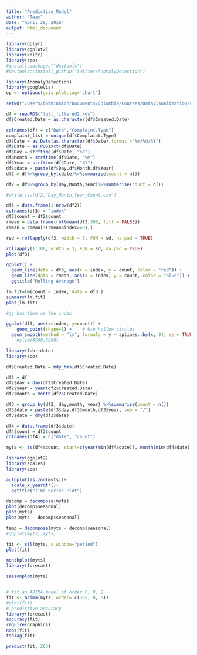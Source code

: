 ```yaml
---
title: "Predictive_Model"
author: "Team"
date: "April 28, 2016"
output: html_document
---
```


```r
library(dplyr)
library(ggplot2)
library(knitr)
library(zoo)
#install.packages("devtools")
#devtools::install_github("twitter/AnomalyDetection")

library(AnomalyDetection)
library(googleVis)
op <- options(gvis.plot.tag='chart')

setwd("/Users/bobminnich/Documents/Columbia/Courses/DataVisualization/Final_Project/Edav-P4")

df = readRDS("full_filtered2.rds")
df$Created.Date = as.character(df$Created.Date)
```

```r
colnames(df) = c("Date","Complaint.Type")
complaint_list = unique(df$Complaint.Type)
df$Date = as.Date(as.character(df$Date),format ="%m/%d/%Y")
df$Date = as.POSIXct(df$Date)
df$Day = strftime(df$Date, "%d")
df$Month = strftime(df$Date, "%m")
df$Year = strftime(df$Date, "%Y")
df$cdate = paste(df$Day,df$Month,df$Year)
df2 = df%>%group_by(cdate)%>%summarise(count = n())

df2 = df%>%group_by(Day,Month,Year)%>%summarise(count = n())

#write.csv(df2,"Day_Month_Year_Count.csv")
```


```r
df3 = data.frame(1:nrow(df2))
colnames(df3) = "index"
df3$count = df2$count
rmean = data.frame(rollmean(df3,300, fill = FALSE))
rmean = rmean[!(rmean$index==0),] 

rsd = rollapply(df3, width = 3, FUN = sd, na.pad = TRUE)

rollapply(1:100, width = 3, FUN = sd, na.pad = TRUE)
plot(df3)

ggplot() + 
  geom_line(data = df3, aes(x = index, y = count, color = "red")) +
  geom_line(data = rmean, aes(x = index, y = count, color = "blue")) +
  ggtitle("Rolling Average")

lm.fit=lm(count ~ index, data = df3 )
summary(lm.fit)
plot(lm.fit)
```


```r
#jj has time as the index

ggplot(df3, aes(x=index, y=count)) +
    geom_point(shape=1) +    # Use hollow circles
  geom_smooth(method = "lm", formula = y ~ splines::bs(x, 3), se = TRUE)#+
    #ylim(4500,5000)

```


```r
library(lubridate)
library(zoo)

df$Created.Date = mdy_hms(df$Created.Date)

df2 = df
df2$day = day(df2$Created.Date)
df2$year = year(df2$Created.Date)
df2$month = month(df2$Created.Date)

df3 = group_by(df2, day,month, year) %>%summarise(count = n())
df3$date = paste(df3$day,df3$month,df3$year, sep = "/")
df3$date = dmy(df3$date)

df4 = data.frame(df3$date)
df4$count = df3$count
colnames(df4) = c("date", "count")

myts <- ts(df4$count, start=c(year(min(df4$date)), month(min(df4$date))), end=c(year(max(df4$date)), month(max(df4$date))), frequency=12*length(unique(df3$year))) 

library(ggplot2)
library(scales)
library(zoo)

autoplot(as.zoo(myts))+ 
  scale_x_yearqtr()+
  ggtitle("Time Series Plot")

decomp = decompose(myts)
plot(decomp$seasonal)
plot(myts)
plot(myts - decomp$seasonal)

temp = decompose(myts - decomp$seasonal)
#ggplot(myts, myts)

fit <- stl(myts, s.window="period")
plot(fit)

monthplot(myts)
library(forecast)

seasonplot(myts)


# fit an ARIMA model of order P, D, Q
fit <- arima(myts, order= c(365, 0, 0))
#plot(fit)
# predictive accuracy
library(forecast)
accuracy(fit)
require(graphics)
nobs(fit)
tsdiag(fit)

predict(fit, 265)


```
